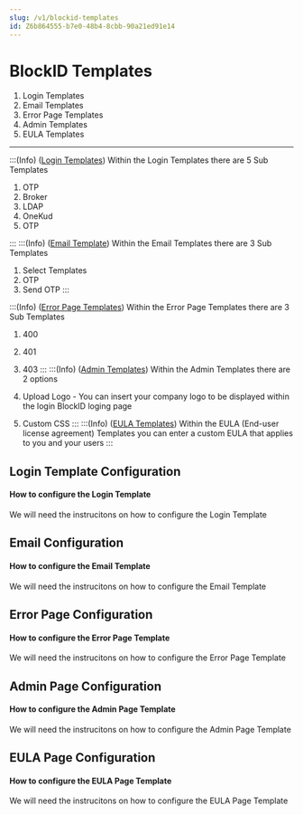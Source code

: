 ```yaml
---
slug: /v1/blockid-templates
id: Z6b864555-b7e0-48b4-8cbb-90a21ed91e14
---
```

# BlockID Templates

1. Login Templates
2. Email Templates
3. Error Page Templates
4. Admin Templates
5. EULA Templates


* * *
:::(Info) ([Login Templates](#LoginTemplate))
Within the Login Templates there are 5 Sub Templates

1. OTP
2. Broker
3. LDAP
4. OneKud
5. OTP

:::
:::(Info) ([Email Template](#EmailTemplate))
Within the Email Templates there are 3 Sub Templates

1. Select Templates
2. OTP
3. Send OTP
:::


:::(Info) ([Error Page Templates](#ErrorPageTemplates))
Within the Error Page Templates there are 3 Sub Templates

1. 400
2. 401
3. 403
:::
:::(Info) ([Admin Templates](#AdminTemplates))
Within the Admin Templates there are 2 options

1. Upload Logo - You can insert your company logo to be displayed within the login BlockID loging page
2. Custom CSS
:::
:::(Info) ([EULA Templates](#EULATemplates))
Within the EULA (End-user license agreement) Templates you can enter a custom EULA that applies to you and your users
:::

## <a name = "LoginTemplate"></a>Login Template Configuration 
#### How to configure the Login Template
We will need the instrucitons on how to configure the Login Template

## <a name = "EmailTemplate"></a>Email Configuration 
#### How to configure the Email Template
We will need the instrucitons on how to configure the Email Template

## <a name = "ErrorPageTemplates"></a>Error Page Configuration 
#### How to configure the Error Page Template
We will need the instrucitons on how to configure the Error Page Template

## <a name = "AdminTemplates"></a>Admin Page Configuration 
#### How to configure the Admin Page Template
We will need the instrucitons on how to configure the Admin Page Template

## <a name = "EULATemplates"></a>EULA Page Configuration 
#### How to configure the EULA Page Template
We will need the instrucitons on how to configure the EULA Page Template


